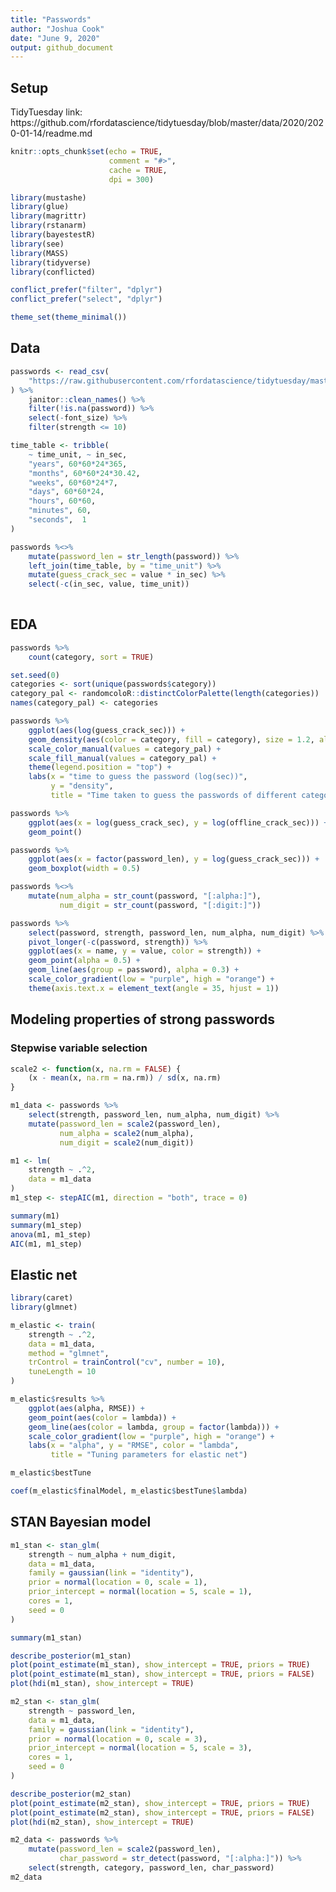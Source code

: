 ```yaml
---
title: "Passwords"
author: "Joshua Cook"
date: "June 9, 2020"
output: github_document
---
```


## Setup

TidyTuesday link: https://github.com/rfordatascience/tidytuesday/blob/master/data/2020/2020-01-14/readme.md

```r
knitr::opts_chunk$set(echo = TRUE, 
                      comment = "#>", 
                      cache = TRUE, 
                      dpi = 300)

library(mustashe)
library(glue)
library(magrittr)
library(rstanarm)
library(bayestestR)
library(see)
library(MASS)
library(tidyverse)
library(conflicted)

conflict_prefer("filter", "dplyr")
conflict_prefer("select", "dplyr")

theme_set(theme_minimal())
```

## Data

```r
passwords <- read_csv(
    "https://raw.githubusercontent.com/rfordatascience/tidytuesday/master/data/2020/2020-01-14/passwords.csv"
) %>%
    janitor::clean_names() %>%
    filter(!is.na(password)) %>%
    select(-font_size) %>%
    filter(strength <= 10)

time_table <- tribble(
    ~ time_unit, ~ in_sec,
    "years", 60*60*24*365,
    "months", 60*60*24*30.42,
    "weeks", 60*60*24*7,
    "days", 60*60*24,
    "hours", 60*60,
    "minutes", 60,
    "seconds",  1
)

passwords %<>%
    mutate(password_len = str_length(password)) %>%
    left_join(time_table, by = "time_unit") %>%
    mutate(guess_crack_sec = value * in_sec) %>%
    select(-c(in_sec, value, time_unit))
    
```

## EDA

```r
passwords %>%
    count(category, sort = TRUE)
```
```r
set.seed(0)
categories <- sort(unique(passwords$category))
category_pal <- randomcoloR::distinctColorPalette(length(categories))
names(category_pal) <- categories

passwords %>%
    ggplot(aes(log(guess_crack_sec))) +
    geom_density(aes(color = category, fill = category), size = 1.2, alpha = 0.2) +
    scale_color_manual(values = category_pal) +
    scale_fill_manual(values = category_pal) +
    theme(legend.position = "top") +
    labs(x = "time to guess the password (log(sec))",
         y = "density",
         title = "Time taken to guess the passwords of different categories")
```

```r
passwords %>%
    ggplot(aes(x = log(guess_crack_sec), y = log(offline_crack_sec))) +
    geom_point()
```

```r
passwords %>%
    ggplot(aes(x = factor(password_len), y = log(guess_crack_sec))) +
    geom_boxplot(width = 0.5)
```

```r
passwords %<>%
    mutate(num_alpha = str_count(password, "[:alpha:]"),
           num_digit = str_count(password, "[:digit:]"))
```

```r
passwords %>%
    select(password, strength, password_len, num_alpha, num_digit) %>%
    pivot_longer(-c(password, strength)) %>%
    ggplot(aes(x = name, y = value, color = strength)) +
    geom_point(alpha = 0.5) +
    geom_line(aes(group = password), alpha = 0.3) +
    scale_color_gradient(low = "purple", high = "orange") +
    theme(axis.text.x = element_text(angle = 35, hjust = 1))
```

## Modeling properties of strong passwords

### Stepwise variable selection

```r
scale2 <- function(x, na.rm = FALSE) {
    (x - mean(x, na.rm = na.rm)) / sd(x, na.rm)
}

m1_data <- passwords %>%
    select(strength, password_len, num_alpha, num_digit) %>%
    mutate(password_len = scale2(password_len),
           num_alpha = scale2(num_alpha),
           num_digit = scale2(num_digit))
```

```r
m1 <- lm(
    strength ~ .^2,
    data = m1_data
)
m1_step <- stepAIC(m1, direction = "both", trace = 0)
```

```r
summary(m1)
summary(m1_step)
anova(m1, m1_step)
AIC(m1, m1_step)
```


## Elastic net

```r
library(caret)
library(glmnet)

m_elastic <- train(
    strength ~ .^2,
    data = m1_data,
    method = "glmnet",
    trControl = trainControl("cv", number = 10),
    tuneLength = 10
)
```

```r
m_elastic$results %>%
    ggplot(aes(alpha, RMSE)) +
    geom_point(aes(color = lambda)) +
    geom_line(aes(color = lambda, group = factor(lambda))) +
    scale_color_gradient(low = "purple", high = "orange") +
    labs(x = "alpha", y = "RMSE", color = "lambda",
         title = "Tuning parameters for elastic net")
```
```r
m_elastic$bestTune
```

```r
coef(m_elastic$finalModel, m_elastic$bestTune$lambda)
```


## STAN Bayesian model

```r
m1_stan <- stan_glm(
    strength ~ num_alpha + num_digit,
    data = m1_data,
    family = gaussian(link = "identity"),
    prior = normal(location = 0, scale = 1),
    prior_intercept = normal(location = 5, scale = 1),
    cores = 1,
    seed = 0
)

summary(m1_stan)
```

```r
describe_posterior(m1_stan)
plot(point_estimate(m1_stan), show_intercept = TRUE, priors = TRUE)
plot(point_estimate(m1_stan), show_intercept = TRUE, priors = FALSE)
plot(hdi(m1_stan), show_intercept = TRUE)
```

```r
m2_stan <- stan_glm(
    strength ~ password_len,
    data = m1_data,
    family = gaussian(link = "identity"),
    prior = normal(location = 0, scale = 3),
    prior_intercept = normal(location = 5, scale = 3),
    cores = 1,
    seed = 0
)
```

```r
describe_posterior(m2_stan)
plot(point_estimate(m2_stan), show_intercept = TRUE, priors = TRUE)
plot(point_estimate(m2_stan), show_intercept = TRUE, priors = FALSE)
plot(hdi(m2_stan), show_intercept = TRUE)
```

```r
m2_data <- passwords %>%
    mutate(password_len = scale2(password_len),
           char_password = str_detect(password, "[:alpha:]")) %>%
    select(strength, category, password_len, char_password)
m2_data
```
